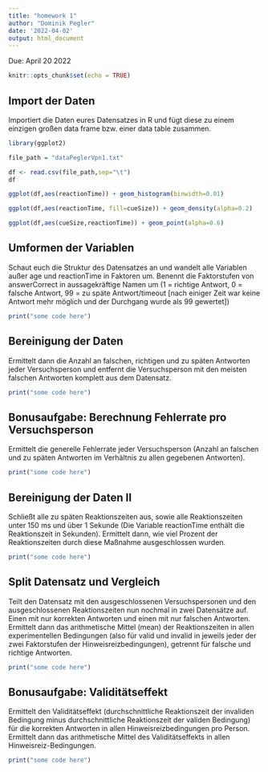 ```yaml
---
title: "homework 1"
author: "Dominik Pegler"
date: '2022-04-02'
output: html_document
---
```


Due: April 20 2022

```r
knitr::opts_chunk$set(echo = TRUE)
```

## Import der Daten

Importiert die Daten eures Datensatzes in R und fügt diese zu einem einzigen großen data frame bzw. einer data table zusammen.

```r

library(ggplot2)

file_path = "dataPeglerVpn1.txt"

df <- read.csv(file_path,sep="\t")
df
```


```r
ggplot(df,aes(reactionTime)) + geom_histogram(binwidth=0.01)
```

```r
ggplot(df,aes(reactionTime, fill=cueSize)) + geom_density(alpha=0.2)
```


```r
ggplot(df,aes(cueSize,reactionTime)) + geom_point(alpha=0.6)
```


## Umformen der Variablen

Schaut euch die Struktur des Datensatzes an und wandelt alle Variablen außer age und reactionTime in Faktoren um. Benennt die Faktorstufen von answerCorrect in aussagekräftige Namen um (1 = richtige Antwort, 0 = falsche Antwort, 99 = zu späte Antwort/timeout [nach einiger Zeit war keine Antwort mehr möglich und der Durchgang wurde als 99 gewertet])

```r
print("some code here")
```

## Bereinigung der Daten

Ermittelt dann die Anzahl an falschen, richtigen und zu späten Antworten jeder Versuchsperson und entfernt die Versuchsperson mit den meisten falschen Antworten komplett aus dem Datensatz.

```r
print("some code here")
```

## Bonusaufgabe: Berechnung Fehlerrate pro Versuchsperson

Ermittelt die generelle Fehlerrate jeder Versuchsperson (Anzahl an falschen und zu späten Antworten im Verhältnis zu allen gegebenen Antworten).

```r
print("some code here")
```

## Bereinigung der Daten II

Schließt alle zu späten Reaktionszeiten aus, sowie alle Reaktionszeiten unter 150 ms und über 1 Sekunde (Die Variable reactionTime enthält die Reaktionszeit in Sekunden). Ermittelt dann, wie viel Prozent der Reaktionszeiten durch diese Maßnahme ausgeschlossen wurden.

```r
print("some code here")
```

## Split Datensatz und Vergleich

Teilt den Datensatz mit den ausgeschlossenen Versuchspersonen und den ausgeschlossenen Reaktionszeiten nun nochmal in zwei Datensätze auf. Einen mit nur korrekten Antworten und einen mit nur falschen Antworten. Ermittelt dann das arithmetische Mittel (mean) der Reaktionszeiten in allen experimentellen Bedingungen (also für valid und invalid in jeweils jeder der zwei Faktorstufen der Hinweisreizbedingungen), getrennt für falsche und richtige Antworten.

```r
print("some code here")
```

## Bonusaufgabe: Validitätseffekt

Ermittelt den Validitätseffekt (durchschnittliche Reaktionszeit der invaliden Bedingung minus durchschnittliche Reaktionszeit der validen Bedingung) für die korrekten Antworten in allen Hinweisreizbedingungen pro Person. Ermittelt dann das arithmetische Mittel des Validitätseffekts in allen Hinweisreiz-Bedingungen.

```r
print("some code here")
```